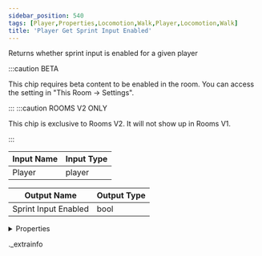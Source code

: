 ```yaml
---
sidebar_position: 540
tags: [Player,Properties,Locomotion,Walk,Player,Locomotion,Walk]
title: 'Player Get Sprint Input Enabled'
---
```


Returns whether sprint input is enabled for a given player

:::caution BETA

This chip requires beta content to be enabled in the room. You can access the setting in "This Room -> Settings".

:::
:::caution ROOMS V2 ONLY

This chip is exclusive to Rooms V2. It will not show up in Rooms V1.

:::


<IChip uuid="0b931a90-b24c-4be8-8503-efeea655c660" />

| Input Name | Input Type |
|-----------|-----------|
| Player | player |

| Output Name | Output Type |
|-----------|-----------|
| Sprint Input Enabled | bool |


<details>
  <summary>Properties</summary>
  <div>
    <div>
    <table>
      <thead>
        <tr>
          <th>Room availability:</th>
          <th>Rooms V2 only</th>
        </tr>
        <tr>
          <th>Is beta required?</th>
          <th>Yes</th>
        </tr>
        <tr>
          <th>Is this chip a trolling risk?</th>
          <th>No</th>
        </tr>
        <tr>
          <th>Is this chip a role assignment risk?</th>
          <th>No</th>
        </tr>
        <tr>
          <th>Chip UUID</th>
          <th>0b931a90-b24c-4be8-8503-efeea655c660</th>
        </tr>
      </thead>
    </table>
    </div>
  </div>
</details>

._extrainfo